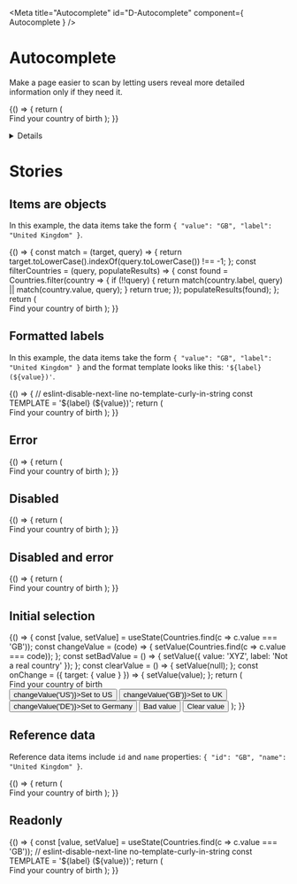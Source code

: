 <!-- Global imports -->

<!-- Local imports -->

<!-- Styles -->

<Meta title="Autocomplete" id="D-Autocomplete" component={ Autocomplete } />

# Autocomplete

Make a page easier to scan by letting users reveal more detailed information only if they need it.

<Canvas withToolbar>
  <Story name="Default">
    {() => {
      return (
        <form autoComplete="off">
          <Label id="default-autocomplete">Find your country of birth</Label>
          <Autocomplete
            id="default-autocomplete"
            fieldId="default-autocomplete"
            source={CountriesByName}
            displayMenu="inline"
            showAllValues
          />
        </form>
      );
    }}
  </Story>
</Canvas>

<Details summary="Properties" className="no-indent">
  <ArgsTable of={ Autocomplete } />
</Details>


# Stories
## Items are objects

In this example, the data items take the form `{ "value": "GB", "label": "United Kingdom" }`.

<Canvas>
  <Story name="Object items">
    {() => {
      const match = (target, query) => {
        return target.toLowerCase().indexOf(query.toLowerCase()) !== -1;
      };
      const filterCountries = (query, populateResults) => {
        const found = Countries.filter(country => {
          if (!!query) {
            return match(country.label, query) || match(country.value, query);
          }
          return true;
        });
        populateResults(found);
      };
      return (
        <form autoComplete="off">
          <Label id="object-autocomplete">Find your country of birth</Label>
          <Autocomplete
            id="object-autocomplete"
            fieldId="object-autocomplete"
            source={filterCountries}
            item={{ value: 'value', label: 'label' }}
            displayMenu="inline"
          />
        </form>
      );
    }}
  </Story>
</Canvas>

## Formatted labels

In this example, the data items take the form `{ "value": "GB", "label": "United Kingdom" }` and the format
template looks like this: `'${label} (${value})'`.

<Canvas>
  <Story name="Formatted labels">
    {() => {
      // eslint-disable-next-line no-template-curly-in-string
      const TEMPLATE = '${label} (${value})';
      return (
        <form autoComplete="off">
          <Label id="formatted-autocomplete">Find your country of birth</Label>
          <Autocomplete
            id="formatted-autocomplete"
            fieldId="formatted-autocomplete"
            source={Countries}
            item={{ value: 'value', label: 'label', format: TEMPLATE }}
            displayMenu="inline"
          />
        </form>
      );
    }}
  </Story>
</Canvas>

## Error

<Canvas>
  <Story name="Error">
    {() => {
      return (
        <form autoComplete="off">
          <Label id="error-autocomplete">Find your country of birth</Label>
          <Autocomplete
            id="error-autocomplete"
            fieldId="error-autocomplete"
            source={CountriesByName}
            displayMenu="inline"
            error="Error"
          />
        </form>
      );
    }}
  </Story>
</Canvas>

## Disabled

<Canvas>
  <Story name="Disabled">
    {() => {
      return (
        <form autoComplete="off">
          <Label id="disabled-autocomplete">Find your country of birth</Label>
          <Autocomplete
            id="disabled-autocomplete"
            fieldId="disabled-autocomplete"
            source={CountriesByName}
            displayMenu="inline"
            disabled
          />
        </form>
      );
    }}
  </Story>
</Canvas>

## Disabled and error

<Canvas>
  <Story name="Disabled and error">
    {() => {
      return (
        <form autoComplete="off">
          <Label id="disabled-error-autocomplete">Find your country of birth</Label>
          <Autocomplete
            id="disabled-error-autocomplete"
            fieldId="disabled-error-autocomplete"
            source={CountriesByName}
            displayMenu="inline"
            disabled
            error="Error"
          />
        </form>
      );
    }}
  </Story>
</Canvas>

## Initial selection

<Canvas>
  <Story name="Initial selection">
    {() => {
      const [value, setValue] = useState(Countries.find(c => c.value === 'GB'));
      const changeValue = (code) => {
        setValue(Countries.find(c => c.value === code));
      };
      const setBadValue = () => {
        setValue({ value: 'XYZ', label: 'Not a real country' });
      };
      const clearValue = () => {
        setValue(null);
      };
      const onChange = ({ target: { value } }) => {
        setValue(value);
      };
      return (
        <form autoComplete="off">
          <Label id="initial-autocomplete">Find your country of birth</Label>
          <Autocomplete
            id="initial-autocomplete"
            fieldId="initial-autocomplete"
            item={{ value: 'value', label: 'label' }}
            source={Countries}
            value={value}
            displayMenu="inline"
            onChange={onChange}
          /><br />
          <ButtonGroup>
            <Button onClick={() => changeValue('US')}>Set to US</Button>
            <Button onClick={() => changeValue('GB')}>Set to UK</Button>
            <Button onClick={() => changeValue('DE')}>Set to Germany</Button>
            <Button classModifiers="warning" onClick={setBadValue}>Bad value</Button>
            <Button classModifiers="secondary" onClick={clearValue}>Clear value</Button>
          </ButtonGroup>
        </form>
      );
    }}
  </Story>
</Canvas>

## Reference data

Reference data items include `id` and `name` properties: `{ "id": "GB", "name": "United Kingdom" }`.

<Canvas>
  <Story name="Reference data">
    {() => {
      return (
        <form autoComplete="off">
          <Label id="refdata-autocomplete">Find your country of birth</Label>
          <RefDataAutocomplete
            id="refdata-autocomplete"
            fieldId="refdata-autocomplete"
            source={CountriesAsRefData}
            displayMenu="inline"
          />
        </form>
      );
    }}
  </Story>
</Canvas>

## Readonly

<Canvas>
  <Story name="Readonly">
    {() => {
      const [value, setValue] = useState(Countries.find(c => c.value === 'GB'));
      // eslint-disable-next-line no-template-curly-in-string
      const TEMPLATE = '${label} (${value})';
      return (
        <form autoComplete="off">
          <Label id="readonly-autocomplete">Find your country of birth</Label>
          <Autocomplete
            id="readonly-autocomplete"
            fieldId="readonly-autocomplete"
            item={{ value: 'value', label: 'label', format: TEMPLATE }}
            source={Countries}
            value={value}
            displayMenu="inline"
            readonly
          />
        </form>
      );
    }}
  </Story>
</Canvas>
